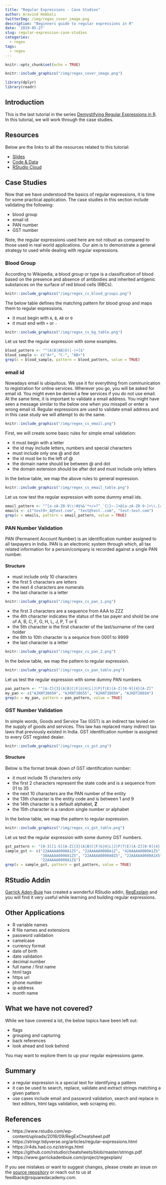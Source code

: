 ```yaml
---
title: "Regular Expressions - Case Studies"
author: Aravind Hebbali
twitterImg: /img/regex_cover_image.png
description: "Beginners guide to regular expressions in R"
date: '2019-05-27'
slug: regular-expression-case-studies
categories:
  - regex
tags:
  - regex
---
```


```r
knitr::opts_chunk$set(echo = TRUE)
```

```r
knitr::include_graphics("/img/regex_cover_image.png")
```

```r
library(dplyr)
library(readr)
```


## Introduction

This is the last tutorial in the series [Demystifying Regular Expressions in R](https://tutorials.rsquaredacademy.com/regex/index.html). In this tutorial, we will work through the case studies.

## Resources

Below are the links to all the resources related to this tutorial:

- <a href="https://slides.rsquaredacademy.com/regex/regex.html" target="_blank">Slides</a>
- <a href="https://github.com/rsquaredacademy-education/online-courses/tree/master/regular-expressions-in-r" target="_blank">Code & Data</a>
- <a href="https://rstudio.cloud/project/356612" target="_blank">RStudio Cloud</a>

## Case Studies

Now that we have understood the basics of regular expressions, it is time for 
some practical application. The case studies in this section include validating 
the following:

- blood group
- email id
- PAN number
- GST number

Note, the regular expressions used here are not robust as compared to those 
used in real world applications. Our aim is to demonstrate a general strategy
to used while dealing with regular expressions. 

### Blood Group

According to Wikipedia, a blood group or type is a classification of blood based 
on the presence and absence of antibodies and inherited antigenic substances on 
the surface of red blood cells (RBCs).

```r
knitr::include_graphics("/img/regex_cs_blood_groups.png")
```

The below table defines the matching pattern for blood group and maps them to
regular expressions. 

- it must begin with `A`, `B`, `AB` or `O`
- it must end with `+` or `-`

```r
knitr::include_graphics("/img/regex_cs_bg_table.png")
```

Let us test the regular expression with some examples.

```r
blood_pattern <- "^(A|B|AB|O)[-|+]$"
blood_sample <- c("A+", "C-", "AB+")
grep(x = blood_sample, pattern = blood_pattern, value = TRUE)
```

### email id

Nowadays email is ubiquitous. We use it for everything from communication to 
registration for online services. Wherever you go, you will be asked for email 
id. You might even be denied a few services if you do not use email. At the same
time, it is important to validate a email address. You might have seen a message
similar to the below one when you misspell or enter a wrong email id. Regular
expressions are used to validate email address and in this case study we will 
attempt to do the same.

```r
knitr::include_graphics("/img/regex_cs_email.png")
```

First, we will create some basic rules for simple email validation:

- it must begin with a letter
- the id may include letters, numbers and special characters
- must include only one @ and dot
- the id must be to the left of @
- the domain name should be between @ and dot
- the domain extension should be after dot and must include only letters

In the below table, we map the above rules to general expression.

```r
knitr::include_graphics("/img/regex_cs_email_table.png")
```

Let us now test the regular expression with some dummy email ids.

```r
email_pattern <- "^[a-zA-Z0-9\\!#$%&'*+/=?^_`{|}~-]+@[a-zA-Z0-9-]+\\.[a-z]"
emails <- c("test9+_A@test.com", "test@test..com", "test-test.com")
grep(x = emails, pattern = email_pattern, value = TRUE)
```

### PAN Number Validation

PAN (Permanent Account Number) is an identification number assigned to all 
taxpayers in India. PAN is an electronic system through which, all tax related 
information for a person/company is recorded against a single PAN number.

#### Structure

- must include only 10 characters
- the first 5 characters are letters
- the next 4 characters are numerals
- the last character is a letter

```r
knitr::include_graphics("/img/regex_cs_pan_1.png")
```

- the first 3 characters are a sequence from AAA to ZZZ
- the 4th character indicates the status of the tax payer and shold be one of
A, B, C, F, G, H, L, J, P, T or E
- the 5th character is the first character of the last/surname of the card holder
- the 6th to 10th character is a sequnce from 0001 to 9999
- the last character is a letter

```r
knitr::include_graphics("/img/regex_cs_pan_2.png")
```

In the below table, we map the pattern to regular expression.

```r
knitr::include_graphics("/img/regex_cs_pan_table.png")
```

Let us test the regular expression with some dummy PAN numbers.

```r
pan_pattern <- "^[A-Z]{3}(A|B|C|F|G|H|L|J|P|T|E)[A-Z][0-9]{4}[A-Z]"
my_pan <- c("AJKNT3865H", "AJKNT38655", "A2KNT3865H", "AJKDT3865H")
grep(x = my_pan, pattern = pan_pattern, value = TRUE)
```

### GST Number Validation

In simple words, Goods and Service Tax (GST) is an indirect tax levied on the 
supply of goods and services. This law has replaced many indirect tax laws that 
previously existed in India. GST identification number is assigned to every
GST registed dealer.

```r
knitr::include_graphics("/img/regex_cs_gst.png")
```

#### Structure

Below is the format break down of GST identification number:

- it must include 15 characters only
- the first 2 characters represent the state code and is a sequence from 01 to 35
- the next 10 characters are the PAN number of the entity
- the 13th character is the entity code and is between 1 and 9
- the 14th character is a default alphabet, **Z**
- the 15th character is a random single number or alphabet

In the below table, we map the pattern to regular expression.

```r
knitr::include_graphics("/img/regex_cs_gst_table.png")
```

Let us test the regular expression with some dummy GST numbers.

```r
gst_pattern <- "[0-3][1-5][A-Z]{3}(A|B|C|F|G|H|L|J|P|T|E)[A-Z][0-9]{4}[A-Z][1-9]Z[0-9A-Z]"
sample_gst <- c("22AAAAA0000A1Z5", "22AAAAA0000A1Z", "42AAAAA0000A1Z5",
                "38AAAAA0000A1Z5", "22AAAAA0000A0Z5", "22AAAAA0000A1X5",
                "22AAAAA0000A1Z$")
grep(x = sample_gst, pattern = gst_pattern, value = TRUE)
```

## RStudio Addin

<a href="https://www.garrickadenbuie.com/" target="_blank">Garrick Aden-Buie</a> 
has created a wonderful RStudio addin, <a href="https://www.garrickadenbuie.com/project/regexplain/" target="_blank">RegExplain</a> 
and you will find it very useful while learning and building regular expressions. 

## Other Applications

- R variable names
- R file names and extensions
- password validation
- camelcase
- currency format
- date of birth
- date validation
- decimal number
- full name / first name
- html tags
- https url 
- phone number 
- ip address 
- month name

## What we have not covered?

While we have covered a lot, the below topics have been left out:

- flags
- grouping and capturing
- back references
- look ahead and look behind

You may want to explore them to up your regular expressions game.

## Summary

- a regular expression is a special text for identifying a pattern
- it can be used to search, replace, validate and extract strings matching a 
given pattern
- use cases include email and password validation, search and replace in text
editors, html tags validation, web scraping etc.

## References

- https://www.rstudio.com/wp-content/uploads/2016/09/RegExCheatsheet.pdf
- https://stringr.tidyverse.org/articles/regular-expressions.html
- https://r4ds.had.co.nz/strings.html
- https://github.com/rstudio/cheatsheets/blob/master/strings.pdf
- https://www.garrickadenbuie.com/project/regexplain/

If you see mistakes or want to suggest changes, please create an issue on the
<a href="https://github.com/rsquaredacademy-infra/blog" target="_blank">source repository</a>
or reach out to us at feedback@rsquaredacademy.com.